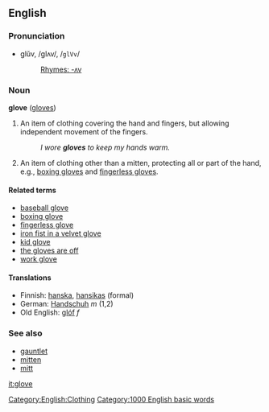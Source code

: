 ==English==
===Pronunciation===
*glŭv, /ɡlʌv/, /<tt>glVv</tt>/
*:[[Rhymes:English:-ʌv|Rhymes: -ʌv]]

===Noun===
'''glove''' ([[gloves]])

# An item of clothing covering the hand and fingers, but allowing independent movement of the fingers.
#: ''I wore '''gloves''' to keep my hands warm.''
# An item of clothing other than a mitten, protecting all or part of the hand, e.g., [[boxing glove]]s and [[fingerless glove]]s.

====Related terms====
* [[baseball glove]]
* [[boxing glove]]
* [[fingerless glove]]
* [[iron fist in a velvet glove]]
* [[kid glove]]
* [[the gloves are off]]
* [[work glove]]

====Translations====
*Finnish: [[hanska]], [[hansikas]] (formal)
*German: [[Handschuh]] ''m'' (1,2)
*Old English: [[glóf]] ''f''

===See also===
* [[gauntlet]]
* [[mitten]]
* [[mitt]]

[[Category:English:Clothing]]

[[it:glove]]





[[Category:1000 English basic words]]